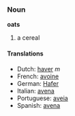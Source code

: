 ===Noun===
'''oats'''

# a cereal

====Translations====
*Dutch: [[haver]] ''m''
*French: [[avoine]]
*German: [[Hafer]]
*Italian: [[avena]]
*Portuguese: [[aveia]]
*Spanish: [[avena]]